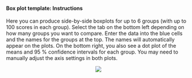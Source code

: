#### Box plot template: Instructions  {#instructions-box-plot}

Here you can produce side-by-side boxplots for up to 6 groups (with up to 100 scores in each group). Select the tab on the bottom left depending on how many groups you want to compare. Enter the data into the blue cells and the names for the groups at the top. The names will automatically appear on the plots. On the bottom right, you also see a dot plot of the means and 95 % confidence intervals for each group. You may need to manually adjust the axis settings in both plots.


<center><img src="resources_files/box_plot_instructions.png" /></center>
